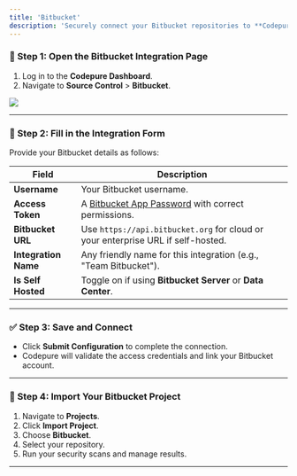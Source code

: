 ```yaml
---
title: 'Bitbucket'
description: 'Securely connect your Bitbucket repositories to **Codepure** to enable secure code scanning and project management.'
---
```


### 📍 Step 1: Open the Bitbucket Integration Page

1. Log in to the **Codepure Dashboard**.
2. Navigate to **Source Control** > **Bitbucket**.

<Frame>
  <img src="/assets/bitbucket-conf.png" style={{ borderRadius: '0.5rem' }} />
</Frame>

---

### 📝 Step 2: Fill in the Integration Form

Provide your Bitbucket details as follows:

| Field                | Description                                                                                                 |
| -------------------- | ----------------------------------------------------------------------------------------------------------- |
| **Username**         | Your Bitbucket username.                                                                                    |
| **Access Token**     | A [Bitbucket App Password](https://bitbucket.org/account/settings/app-passwords/) with correct permissions. |
| **Bitbucket URL**    | Use `https://api.bitbucket.org` for cloud or your enterprise URL if self-hosted.                            |
| **Integration Name** | Any friendly name for this integration (e.g., "Team Bitbucket").                                            |
| **Is Self Hosted**   | Toggle on if using **Bitbucket Server** or **Data Center**.                                                 |

---

### ✅ Step 3: Save and Connect

* Click **Submit Configuration** to complete the connection.
* Codepure will validate the access credentials and link your Bitbucket account.

---

### 🚀 Step 4: Import Your Bitbucket Project

1. Navigate to **Projects**.
2. Click **Import Project**.
3. Choose **Bitbucket**.
4. Select your repository.
5. Run your security scans and manage results.

---
